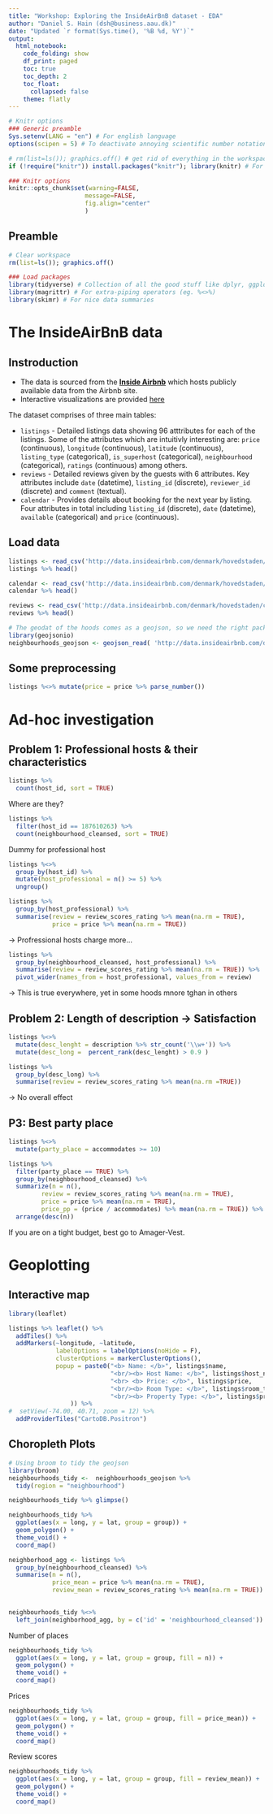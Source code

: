 ```yaml
---
title: "Workshop: Exploring the InsideAirBnB dataset - EDA"
author: "Daniel S. Hain (dsh@business.aau.dk)"
date: "Updated `r format(Sys.time(), '%B %d, %Y')`"
output:
  html_notebook:
    code_folding: show
    df_print: paged
    toc: true
    toc_depth: 2
    toc_float:
      collapsed: false
    theme: flatly
---
```


```r
# Knitr options
### Generic preamble
Sys.setenv(LANG = "en") # For english language
options(scipen = 5) # To deactivate annoying scientific number notation

# rm(list=ls()); graphics.off() # get rid of everything in the workspace
if (!require("knitr")) install.packages("knitr"); library(knitr) # For display of the markdown

### Knitr options
knitr::opts_chunk$set(warning=FALSE,
                     message=FALSE,
                     fig.align="center"
                     )
```

## Preamble

```r
# Clear workspace
rm(list=ls()); graphics.off() 
```

```r
### Load packages
library(tidyverse) # Collection of all the good stuff like dplyr, ggplot2 ect.
library(magrittr) # For extra-piping operators (eg. %<>%)
library(skimr) # For nice data summaries
```


# The InsideAirBnB data

## Instroduction


* The data is sourced from the [**Inside Airbnb**](http://insideairbnb.com/get-the-data.html) which hosts publicly available data from the Airbnb site.
* Interactive visualizations are provided [here](http://insideairbnb.com/copenhagen/?neighbourhood=&filterEntireHomes=false&filterHighlyAvailable=false&filterRecentReviews=false&filterMultiListings=false)

The dataset comprises of three main tables:

* `listings` - Detailed listings data showing 96 atttributes for each of the listings. Some of the attributes which are intuitivly interesting are: `price` (continuous), `longitude` (continuous), `latitude` (continuous), `listing_type` (categorical), `is_superhost` (categorical), `neighbourhood` (categorical), `ratings` (continuous) among others.
* `reviews` - Detailed reviews given by the guests with 6 attributes. Key attributes include `date` (datetime), `listing_id` (discrete), `reviewer_id` (discrete) and `comment` (textual).
* `calendar` - Provides details about booking for the next year by listing. Four attributes in total including `listing_id` (discrete), `date` (datetime), `available` (categorical) and `price` (continuous).

## Load data

```r
listings <- read_csv('http://data.insideairbnb.com/denmark/hovedstaden/copenhagen/2020-06-26/data/listings.csv.gz')
listings %>% head()
```

```r
calendar <- read_csv('http://data.insideairbnb.com/denmark/hovedstaden/copenhagen/2020-06-26/data/calendar.csv.gz')
calendar %>% head()
```

```r
reviews <- read_csv('http://data.insideairbnb.com/denmark/hovedstaden/copenhagen/2020-06-26/data/reviews.csv.gz')
reviews %>% head()
```

```r
# The geodat of the hoods comes as a geojson, so we need the right package to load it
library(geojsonio)
neighbourhoods_geojson <- geojson_read( 'http://data.insideairbnb.com/denmark/hovedstaden/copenhagen/2020-06-26/visualisations/neighbourhoods.geojson',  what = "sp")
```

## Some preprocessing

```r
listings %<>% mutate(price = price %>% parse_number()) 
```

# Ad-hoc investigation

## Problem 1: Professional hosts & their characteristics

```r
listings %>%
  count(host_id, sort = TRUE)
```

Where are they?

```r
listings %>%
  filter(host_id == 187610263) %>%
  count(neighbourhood_cleansed, sort = TRUE)
```
Dummy for professional host
```r
listings %<>%
  group_by(host_id) %>%
  mutate(host_professional = n() >= 5) %>%
  ungroup()
```

```r
listings %>%
  group_by(host_professional) %>%
  summarise(review = review_scores_rating %>% mean(na.rm = TRUE),
            price = price %>% mean(na.rm = TRUE))
```
-> Profressional hosts charge more...

```r
listings %>%
  group_by(neighbourhood_cleansed, host_professional) %>%
  summarise(review = review_scores_rating %>% mean(na.rm = TRUE)) %>%
  pivot_wider(names_from = host_professional, values_from = review)
```

-> This is true everywhere, yet in some hoods mnore tghan in others

## Problem 2: Length of description -> Satisfaction

```r
listings %<>%
  mutate(desc_lenght = description %>% str_count('\\w+')) %>%
  mutate(desc_long =  percent_rank(desc_lenght) > 0.9 )
```

```r
listings %>%
  group_by(desc_long) %>%
  summarise(review = review_scores_rating %>% mean(na.rm =TRUE))
```
-> No overall effect

## P3: Best party place

```r
listings %<>% 
  mutate(party_place = accommodates >= 10) 
```

```r
listings %>% 
  filter(party_place == TRUE) %>%
  group_by(neighbourhood_cleansed) %>%
  summarize(n = n(),
         review = review_scores_rating %>% mean(na.rm = TRUE),
         price = price %>% mean(na.rm = TRUE),
         price_pp = (price / accommodates) %>% mean(na.rm = TRUE)) %>%
  arrange(desc(n))
```

If you are on a tight budget, best go to Amager-Vest.

# Geoplotting

## Interactive map

```r
library(leaflet)
```

```r
listings %>% leaflet() %>%
  addTiles() %>%
  addMarkers(~longitude, ~latitude,
             labelOptions = labelOptions(noHide = F),
             clusterOptions = markerClusterOptions(),
             popup = paste0("<b> Name: </b>", listings$name, 
                            "<br/><b> Host Name: </b>", listings$host_name, 
                            "<br> <b> Price: </b>", listings$price, 
                            "<br/><b> Room Type: </b>", listings$room_type, 
                            "<br/><b> Property Type: </b>", listings$property_type
                 )) %>% 
#  setView(-74.00, 40.71, zoom = 12) %>%
  addProviderTiles("CartoDB.Positron")
```

## Choropleth Plots

```r
# Using broom to tidy the geojson
library(broom)
neighbourhoods_tidy <-  neighbourhoods_geojson %>%
  tidy(region = "neighbourhood")
```

```r
neighbourhoods_tidy %>% glimpse()
```

```r
neighbourhoods_tidy %>%
  ggplot(aes(x = long, y = lat, group = group)) +
  geom_polygon() +
  theme_void() +
  coord_map()
```
```r
neighborhood_agg <- listings %>%
  group_by(neighbourhood_cleansed) %>%
  summarise(n = n(),
            price_mean = price %>% mean(na.rm = TRUE),
            review_mean = review_scores_rating %>% mean(na.rm = TRUE))
  
```

```r
neighbourhoods_tidy %<>%
  left_join(neighborhood_agg, by = c('id' = 'neighbourhood_cleansed'))
```

Number of places

```r
neighbourhoods_tidy %>%
  ggplot(aes(x = long, y = lat, group = group, fill = n)) +
  geom_polygon() +
  theme_void() +
  coord_map()
```
Prices

```r
neighbourhoods_tidy %>%
  ggplot(aes(x = long, y = lat, group = group, fill = price_mean)) +
  geom_polygon() +
  theme_void() +
  coord_map()
```
Review scores

```r
neighbourhoods_tidy %>%
  ggplot(aes(x = long, y = lat, group = group, fill = review_mean)) +
  geom_polygon() +
  theme_void() +
  coord_map()
```

